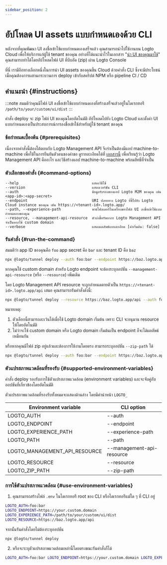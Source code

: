 ```yaml
---
sidebar_position: 2
---
```


# อัปโหลด UI assets แบบกำหนดเองด้วย CLI

หลังจากที่คุณพัฒนา UI ลงชื่อเข้าใช้แบบกำหนดเองเสร็จแล้ว คุณสามารถนำไปใช้งานบน Logto Cloud เพื่อให้บริการแก่ผู้ใช้ tenant ของคุณ
อย่างที่ได้แนะนำไว้ในเอกสาร "[นำ UI ของคุณมาใช้](/customization/bring-your-ui/)" คุณสามารถทำได้โดยอัปโหลดไฟล์ UI ที่บีบอัด (zip) ผ่าน Logto Console

ที่นี่ เรามีอีกทางเลือกหนึ่งในการนำ UI assets ของคุณขึ้น Cloud ด้วยคำสั่ง CLI ซึ่งจะมีประโยชน์เมื่อคุณต้องการผสานกระบวนการ deploy เข้ากับสคริปต์ NPM หรือ pipeline CI / CD

## คำแนะนำ \{#instructions}

:::note
สมมติว่าคุณมีไฟล์ UI ลงชื่อเข้าใช้แบบกำหนดเองที่สร้างเสร็จแล้วอยู่ในไดเรกทอรี `/path/to/your/custom/ui/dist`
:::

คำสั่ง deploy จะ zip ไฟล์ UI ของคุณโดยอัตโนมัติ อัปโหลดไปยัง Logto Cloud และตั้งค่า UI แบบกำหนดเองเป็นประสบการณ์การลงชื่อเข้าใช้สำหรับผู้ใช้ tenant ของคุณ

### ข้อกำหนดเบื้องต้น \{#prerequisites}

เนื่องจากคำสั่งนี้ต้องโต้ตอบกับ Logto Management API จึงจำเป็นต้องมีแอป machine-to-machine เพื่อใช้ในการยืนยันตัวตนของคำขอ
ดูรายละเอียดได้ที่ [เอกสารนี้](/integrate-logto/interact-with-management-api/) เพื่อเรียนรู้ว่า Logto Management API คืออะไร และวิธีสร้างแอป machine-to-machine พร้อมสิทธิ์ที่จำเป็น

### ตัวเลือกของคำสั่ง \{#command-options}

```
--help                                 แสดงวิธีใช้
--version                              แสดงเวอร์ชัน CLI
--auth                                 ข้อมูลรับรองของแอป Logto M2M ของคุณ เช่น <app-id>:<app-secret>
--endpoint                             URI ปลายทาง Logto ที่ชี้ไปยัง Logto Cloud instance ของคุณ เช่น https://<tenant-id>.logto.app/
--path, --experience-path              พาธโฟลเดอร์ในเครื่องของไฟล์ UI ลงชื่อเข้าใช้แบบกำหนดเองของคุณ
--resource, --management-api-resource  ตัวบ่งชี้ทรัพยากร Logto Management API จำเป็นหากใช้ custom domain
--verbose                              แสดงผลลัพธ์แบบละเอียด [ค่าเริ่มต้น: false]
```

### รันคำสั่ง \{#run-the-command}

สมมติว่า app ID ของคุณคือ `foo` app secret คือ `bar` และ tenant ID คือ `baz`

```bash
npx @logto/tunnel deploy --auth foo:bar --endpoint https://baz.logto.app --experience-path /path/to/your/custom/ui/dist
```

หากคุณใช้ custom domain สำหรับ Logto endpoint จะต้องระบุออปชัน `--management-api-resource` (หรือ `--resource`) เพิ่มเติม

โดย Logto Management API resource จะถูกกำหนดตายตัวเป็น `https://<tenant-id>.logto.app/api` เสมอ คุณสามารถรันคำสั่งดังนี้:

```bash
npx @logto/tunnel deploy --resource https://baz.logto.app/api --auth foo:bar --endpoint https://your.custom.domain --experience-path /path/to/your/custom/ui/dist
```

หมายเหตุ:

1. ตัวเลือกนี้สามารถละเว้นได้เมื่อใช้ Logto domain เริ่มต้น เพราะ CLI จะอนุมาน resource ให้โดยอัตโนมัติ
2. ไม่ว่าจะใช้ custom domain หรือ Logto domain เริ่มต้นเป็น endpoint ก็จะได้ผลลัพธ์เหมือนกัน

หรือหากคุณมีไฟล์ zip อยู่แล้วและต้องการใช้งานโดยตรง สามารถระบุออปชัน `--zip-path` ได้

```bash
npx @logto/tunnel deploy --auth foo:bar --endpoint https://baz.logto.app --zip-path /path/to/your/custom/ui/dist.zip
```

### ตัวแปรสภาพแวดล้อมที่รองรับ \{#supported-environment-variables}

คำสั่ง deploy รองรับการใช้ตัวแปรสภาพแวดล้อม (environment variables) และจะจับคู่กับออปชันที่เกี่ยวข้องโดยอัตโนมัติ

ตัวแปรสภาพแวดล้อมที่รองรับทั้งหมดจะแสดงด้านล่าง โดยมีคำนำหน้า `LOGTO_`

| Environment variable          | CLI option                |
| ----------------------------- | ------------------------- |
| LOGTO_AUTH                    | --auth                    |
| LOGTO_ENDPOINT                | --endpoint                |
| LOGTO_EXPERIENCE_PATH         | --experience-path         |
| LOGTO_PATH                    | --path                    |
| LOGTO_MANAGEMENT_API_RESOURCE | --management-api-resource |
| LOGTO_RESOURCE                | --resource                |
| LOGTO_ZIP_PATH                | --zip-path                |

### การใช้ตัวแปรสภาพแวดล้อม \{#use-environment-variables}

1. คุณสามารถสร้างไฟล์ `.env` ในไดเรกทอรี root ของ CLI หรือไดเรกทอรีแม่ใด ๆ ที่ CLI อยู่

```bash title=".env"
LOGTO_AUTH=foo:bar
LOGTO_ENDPOINT=https://your.custom.domain
LOGTO_EXPERIENCE_PATH=/path/to/your/custom/ui/dist
LOGTO_RESOURCE=https://baz.logto.app/api
```

จากนั้นรันคำสั่งโดยไม่ต้องระบุออปชัน

```bash
npx @logto/tunnel deploy
```

2. หรือจะระบุตัวแปรสภาพแวดล้อมเหล่านี้โดยตรงขณะรันคำสั่งก็ได้

```bash
LOGTO_AUTH=foo:bar LOGTO_ENDPOINT=https://your.custom.domain LOGTO_EXPERIENCE_PATH=/path/to/your/custom/ui/dist LOGTO_RESOURCE=https://baz.logto.app/api npx @logto/tunnel deploy
```
